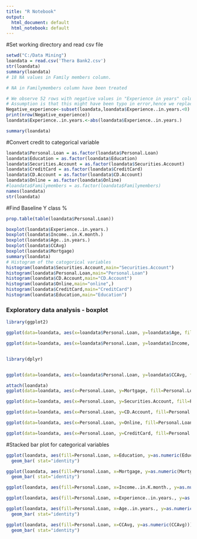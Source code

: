 ---
title: "R Notebook"
output:
  html_document: default
  html_notebook: default
---


#Set working directory and read csv file
```{r}

setwd("C:/Data Mining")
loandata = read.csv('Thera Bank2.csv')
str(loandata)
summary(loandata)
# 18 NA values in Family members column. 
```
```{r}
# NA in Familymembers column have been treated 

# We observe 52 rows with negative values in "Experience in years" column
# Assumption is that this might have been typo in error,hence we replace those values with absolute values
Negative_experience<-subset(loandata,loandata$Experience..in.years.<0)
print(nrow(Negative_experience))
loandata$Experience..in.years.<-abs(loandata$Experience..in.years.)
```
```{r}
summary(loandata)
```

#Convert credit to categorical variable
```{r}
loandata$Personal.Loan = as.factor(loandata$Personal.Loan)
loandata$Education = as.factor(loandata$Education)
loandata$Securities.Account = as.factor(loandata$Securities.Account)
loandata$CreditCard = as.factor(loandata$CreditCard)
loandata$CD.Account = as.factor(loandata$CD.Account)
loandata$Online = as.factor(loandata$Online)
#loandata$Familymembers = as.factor(loandata$Familymembers)
names(loandata)
str(loandata)
```

#Find Baseline Y class %
```{r}
prop.table(table(loandata$Personal.Loan))
```

```{r}

boxplot(loandata$Experience..in.years.)
boxplot(loandata$Income..in.K.month.)
boxplot(loandata$Age..in.years.)
boxplot(loandata$CCAvg)
boxplot(loandata$Mortgage)
summary(loandata)
# Histogram of the catogorical variables 
histogram(loandata$Securities.Account,main="Securities.Account")
histogram(loandata$Personal.Loan,main="Personal.Loan")
histogram(loandata$CD.Account,main="CD.Account")
histogram(loandata$Online,main="online",)
histogram(loandata$CreditCard,main="CreditCard")
histogram(loandata$Education,main="Education")
```


### Exploratory data analysis - boxplot
```{r}
library(ggplot2)

ggplot(data=loandata, aes(x=loandata$Personal.Loan, y=loandata$Age, fill=loandata$Personal.Loan))+geom_boxplot()

ggplot(data=loandata, aes(x=loandata$Personal.Loan, y=loandata$Income, fill=loandata$Personal.Loan))+geom_boxplot()


library(dplyr)


ggplot(data=loandata, aes(x=loandata$Personal.Loan, y=loandata$CCAvg, fill=loandata$Personal))+geom_boxplot()

attach(loandata)
ggplot(data=loandata, aes(x=Personal.Loan, y=Mortgage, fill=Personal.Loan))+geom_boxplot()

ggplot(data=loandata, aes(x=Personal.Loan, y=Securities.Account, fill=Personal.Loan))+geom_boxplot()

ggplot(data=loandata, aes(x=Personal.Loan, y=CD.Account, fill=Personal.Loan))+geom_boxplot()

ggplot(data=loandata, aes(x=Personal.Loan, y=Online, fill=Personal.Loan))+geom_boxplot()

ggplot(data=loandata, aes(x=Personal.Loan, y=CreditCard, fill=Personal.Loan))+geom_boxplot()

```


#Stacked bar plot for categorical variables
```{r}

ggplot(loandata, aes(fill=Personal.Loan, x=Education, y=as.numeric(Education))) +
  geom_bar( stat="identity")

ggplot(loandata, aes(fill=Personal.Loan, x=Mortgage, y=as.numeric(Mortgage))) +
  geom_bar( stat="identity")

ggplot(loandata, aes(fill=Personal.Loan, x=Income..in.K.month., y=as.numeric(Income..in.K.month.))) +geom_bar( stat="identity")

ggplot(loandata, aes(fill=Personal.Loan, x=Experience..in.years., y=as.numeric(Experience..in.years.))) +geom_bar( stat="identity")

ggplot(loandata, aes(fill=Personal.Loan, x=Age..in.years., y=as.numeric(Age..in.years.))) +
  geom_bar( stat="identity")

ggplot(loandata, aes(fill=Personal.Loan, x=CCAvg, y=as.numeric(CCAvg))) +
  geom_bar( stat="identity")



```


